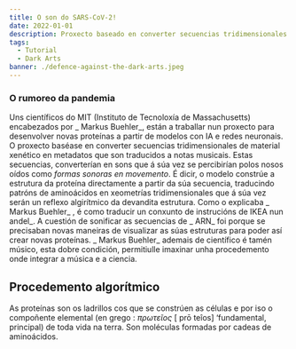 ```yaml
---
title: O son do SARS-CoV-2!
date: 2022-01-01
description: Proxecto baseado en converter secuencias tridimensionales de material xenético en metadatos que son traducidos a notas musicais.
tags:
  - Tutorial
  - Dark Arts
banner: ./defence-against-the-dark-arts.jpeg
---
```


### O rumoreo da pandemia

Uns científicos do  MIT (Instituto de Tecnoloxía de  Massachusetts)  encabezados por _ Markus  Buehler_, están a traballar nun proxecto para desenvolver novas proteínas a partir de modelos con  IA e redes neuronais. O proxecto baséase en converter secuencias  tridimensionales de material xenético en metadatos  que son traducidos a notas musicais. Estas secuencias, converterían en sons que á súa vez se percibirían polos nosos oídos como _formas sonoras en movemento_. É dicir, o modelo constrúe a estrutura da proteína directamente a partir da súa secuencia, traducindo patróns de  aminoácidos en xeometrías  tridimensionales que á súa vez serán un reflexo  algirítmico da devandita estrutura. Como o explicaba _ Markus  Buehler_ , é como traducir un conxunto de instrucións de IKEA nun andel_. 
A cuestión de  sonificar as secuencias de _ ARN_ foi  porque se precisaban novas maneiras de visualizar as súas estruturas para poder así crear novas proteínas.   _ Markus  Buehler_ ademais de científico é tamén músico,  esta dobre condición, permitiulle imaxinar unha procedemento onde integrar a música e a ciencia. 

## Procedemento  algorítmico 

As proteínas son os ladrillos cos que se constrúen as células e por iso o compoñente elemental (en grego : _πρωτεῖος_ [ prō teîos] ‘fundamental, principal) de toda vida na terra. Son moléculas formadas por cadeas de  aminoácidos. 



